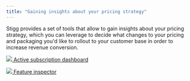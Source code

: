 ```yaml
---
title: "Gaining insights about your pricing strategy"
---
```


Stigg provides a set of tools that allow to gain insights about your pricing strategy, which you can leverage to decide what changes to your pricing and packaging you'd like to rollout to your customer base in order to increase revenue conversion.

[ ![](/images/ef62477-chart_with_upwards_trend.png)  Active subscription dashboard ](active-subscriptions-dashboard) 

  
[ ![](/images/086de55-male-detective.png)  Feature inspector ](feature-inspector) 